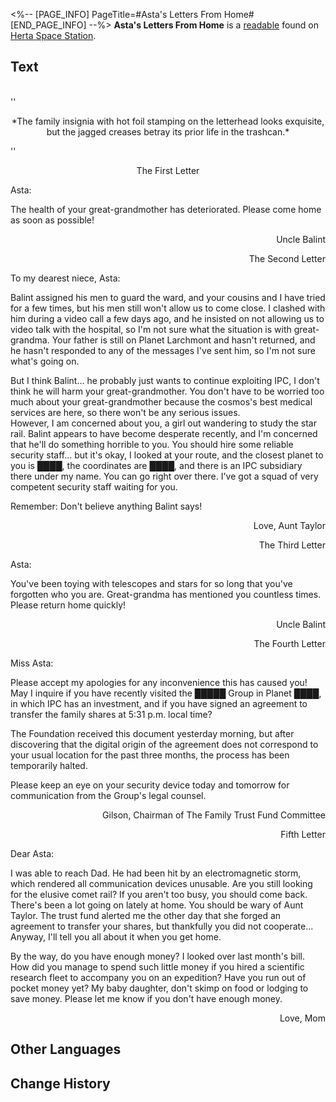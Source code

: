 <%-- [PAGE_INFO]
PageTitle=#Asta's Letters From Home#
[END_PAGE_INFO] --%>
{{Readable Infobox
|id           = 082
|partIds      = 190206
|title        = 
|image        = Item Electronic Notice.png
|world        = Herta Space Station
|parts        = 1
|author       = <!--to be added-->
|description  = The letters that Asta exchanged with her family. Somehow, these letters show vastly divergent narratives on the same matters.
|part1        = Asta's Letters From Home
|source1      = {{cx|Source missing}}
|characters   = 
|factions     = Interastral Peace Corporation; The Family
}}
'''Asta's Letters From Home''' is a [[readable]] found on [[Herta Space Station]].
<!--
==Location==
{{Map Embed|<map name>|<marker id>}}
-->
==Text==
<br />''<div align="center">*The family insignia with hot foil stamping on the letterhead looks exquisite, but the jagged creases betray its prior life in the trashcan.*</div>''

<div align="center">The First Letter</div>

Asta:

The health of your great-grandmother has deteriorated. Please come home as soon as possible!<br /><div align="right">Uncle Balint

The Second Letter</div>

To my dearest niece, Asta:

Balint assigned his men to guard the ward, and your cousins and I have tried for a few times, but his men still won't allow us to come close. I clashed with him during a video call a few days ago, and he insisted on not allowing us to video talk with the hospital, so I'm not sure what the situation is with great-grandma. Your father is still on Planet Larchmont and hasn't returned, and he hasn't responded to any of the messages I've sent him, so I'm not sure what's going on.

But I think Balint... he probably just wants to continue exploiting IPC, I don't think he will harm your great-grandmother. You don't have to be worried too much about your great-grandmother because the cosmos's best medical services are here, so there won't be any serious issues.<br />
However, I am concerned about you, a girl out wandering to study the star rail. Balint appears to have become desperate recently, and I'm concerned that he'll do something horrible to you. You should hire some reliable security staff... but it's okay, I looked at your route, and the closest planet to you is ████, the coordinates are ████, and there is an IPC subsidiary there under my name. You can go right over there. I've got a squad of very competent security staff waiting for you.

Remember: Don't believe anything Balint says!<br /><div align="right">Love, Aunt Taylor

The Third Letter</div>

Asta:

You've been toying with telescopes and stars for so long that you've forgotten who you are. Great-grandma has mentioned you countless times. Please return home quickly!

<div align="right">Uncle Balint

The Fourth Letter</div>

Miss Asta:

Please accept my apologies for any inconvenience this has caused you!<br />
May I inquire if you have recently visited the █████ Group in Planet ████, in which IPC has an investment, and if you have signed an agreement to transfer the family shares at 5:31 p.m. local time?

The Foundation received this document yesterday morning, but after discovering that the digital origin of the agreement does not correspond to your usual location for the past three months, the process has been temporarily halted.

Please keep an eye on your security device today and tomorrow for communication from the Group's legal counsel.

<div align="right">Gilson, Chairman of The Family Trust Fund Committee

Fifth Letter</div>

Dear Asta:

I was able to reach Dad. He had been hit by an electromagnetic storm, which rendered all communication devices unusable. Are you still looking for the elusive comet rail? If you aren't too busy, you should come back. There's been a lot going on lately at home. You should be wary of Aunt Taylor. The trust fund alerted me the other day that she forged an agreement to transfer your shares, but thankfully you did not cooperate... Anyway, I'll tell you all about it when you get home.

By the way, do you have enough money? I looked over last month's bill. How did you manage to spend such little money if you hired a scientific research fleet to accompany you on an expedition? Have you run out of pocket money yet? My baby daughter, don't skimp on food or lodging to save money. Please let me know if you don't have enough money.<br /><div align="right">Love, Mom</div>

<!--
==Trivia==
* 
-->
==Other Languages==
{{Other Languages
|en   = Asta's Letters From Home
|zhs  = 艾丝妲的家书
|zht  = 艾絲妲的家書
|ja   = アスターの家信
|ko   = 아스타의 집에서 온 편지
|es   = Correspondencia de la familia de Asta
|fr   = Lettres de la famille d'Asta
|ru   = Письма из дома Асты
|th   = จดหมายทางบ้านของ Asta
|vi   = Thư Nhà Của Asta
|de   = Astas Briefe von zu Hause
|id   = Surat Asta untuk Keluarganya
|pt   = Cartas do Lar de Asta
}}

==Change History==
{{Change History|1.0}}